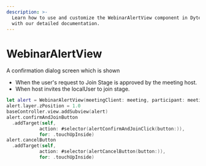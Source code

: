 ```yaml
---
description: >-
  Learn how to use and customize the WebinarAlertView component in Dyte's iOS UiKit
  with our detailed documentation.
---
```


# WebinarAlertView

A confirmation dialog screen which is shown

- When the user's request to Join Stage is approved by the meeting host.
- When host invites the localUser to join stage.

```swift
let alert = WebinarAlertView(meetingClient: meeting, participant: meeting.localUser)
alert.layer.zPosition = 1.0
baseController.view.addSubview(alert)
alert.confirmAndJoinButton
  .addTarget(self,
            action: #selector(alertConfirmAndJoinClick(button:)),
            for: .touchUpInside)
alert.cancelButton
  .addTarget(self,
            action: #selector(alertCancelButton(button:)),
            for: .touchUpInside)
```

<head>
  <title>iOS WebinarAlertView</title>
</head>
